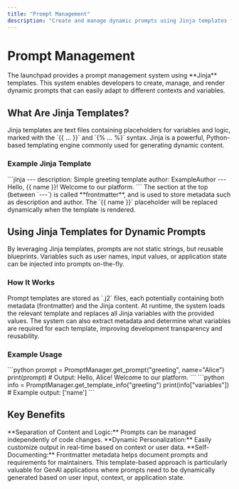 ```yaml
---
title: "Prompt Management"
description: "Create and manage dynamic prompts using Jinja templates for GenAI applications"
---
```


# Prompt Management

<Info>
The launchpad provides a prompt management system using **Jinja** templates. This system enables developers to create, manage, and render dynamic prompts that can easily adapt to different contexts and variables.
</Info>

## What Are Jinja Templates?

<Card title="Template Definition" icon="file-text">
Jinja templates are text files containing placeholders for variables and logic, marked with the `{{ ... }}` and `{% ... %}` syntax. Jinja is a powerful, Python-based templating engine commonly used for generating dynamic content.
</Card>

### Example Jinja Template

<Tabs>
  <Tab title="Template Structure">
    ```jinja
    ---
    description: Simple greeting template
    author: ExampleAuthor
    ---
    Hello, {{ name }}! Welcome to our platform.
    ```
  </Tab>
  <Tab title="Components Explained">
    <Steps>
      <Step title="Frontmatter">
        The section at the top (between `---`) is called **frontmatter**, and is used to store metadata such as description and author.
      </Step>
      <Step title="Variable Placeholder">
        The `{{ name }}` placeholder will be replaced dynamically when the template is rendered.
      </Step>
    </Steps>
  </Tab>
</Tabs>

## Using Jinja Templates for Dynamic Prompts

<Warning>
By leveraging Jinja templates, prompts are not static strings, but reusable blueprints. Variables such as user names, input values, or application state can be injected into prompts on-the-fly.
</Warning>

### How It Works

<Steps>
  <Step title="Template Storage">
    Prompt templates are stored as `.j2` files, each potentially containing both metadata (frontmatter) and the Jinja content.
  </Step>
  <Step title="Variable Injection">
    At runtime, the system loads the relevant template and replaces all Jinja variables with the provided values.
  </Step>
  <Step title="Metadata Extraction">
    The system can also extract metadata and determine what variables are required for each template, improving development transparency and reusability.
  </Step>
</Steps>

### Example Usage

<Tabs>
  <Tab title="Rendering Template">
    ```python
    prompt = PromptManager.get_prompt("greeting", name="Alice")
    print(prompt)
    # Output: Hello, Alice! Welcome to our platform.
    ```
  </Tab>
  <Tab title="Template Introspection">
    ```python
    info = PromptManager.get_template_info("greeting")
    print(info["variables"])  # Example output: ['name']
    ```
  </Tab>
</Tabs>

## Key Benefits

<CardGroup cols={3}>
  <Card title="Separation of Concerns" icon="separate">
    **Separation of Content and Logic:** Prompts can be managed independently of code changes.
  </Card>
  
  <Card title="Dynamic Personalization" icon="user-gear">
    **Dynamic Personalization:** Easily customize output in real-time based on context or user data.
  </Card>
  
  <Card title="Self-Documenting" icon="document-text">
    **Self-Documenting:** Frontmatter metadata helps document prompts and requirements for maintainers.
  </Card>
</CardGroup>

<Tip>
This template-based approach is particularly valuable for GenAI applications where prompts need to be dynamically generated based on user input, context, or application state.
</Tip>